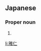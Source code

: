 ==Japanese==
{{ja-kanjitab|まさ|ひと}}

===Proper noun===
{{ja-pos|proper|まさひと}}

# {{given name|male|lang=ja|sort=まさひと}}

[[li:雅仁]]